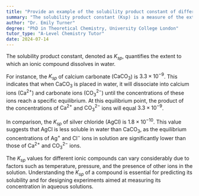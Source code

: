 ```yaml
---
title: "Provide an example of the solubility product constant of different ionic compounds"
summary: "The solubility product constant (Ksp) is a measure of the extent to which an ionic compound dissolves in water."
author: "Dr. Emily Turner"
degree: "PhD in Theoretical Chemistry, University College London"
tutor_type: "A-Level Chemistry Tutor"
date: 2024-07-14
---
```


The solubility product constant, denoted as $K_{sp}$, quantifies the extent to which an ionic compound dissolves in water.

For instance, the $K_{sp}$ of calcium carbonate ($\text{CaCO}_3$) is $3.3 \times 10^{-9}$. This indicates that when $\text{CaCO}_3$ is placed in water, it will dissociate into calcium ions ($\text{Ca}^{2+}$) and carbonate ions ($\text{CO}_3^{2-}$) until the concentrations of these ions reach a specific equilibrium. At this equilibrium point, the product of the concentrations of $\text{Ca}^{2+}$ and $\text{CO}_3^{2-}$ ions will equal $3.3 \times 10^{-9}$.

In comparison, the $K_{sp}$ of silver chloride ($\text{AgCl}$) is $1.8 \times 10^{-10}$. This value suggests that $\text{AgCl}$ is less soluble in water than $\text{CaCO}_3$, as the equilibrium concentrations of $\text{Ag}^{+}$ and $\text{Cl}^{-}$ ions in solution are significantly lower than those of $\text{Ca}^{2+}$ and $\text{CO}_3^{2-}$ ions.

The $K_{sp}$ values for different ionic compounds can vary considerably due to factors such as temperature, pressure, and the presence of other ions in the solution. Understanding the $K_{sp}$ of a compound is essential for predicting its solubility and for designing experiments aimed at measuring its concentration in aqueous solutions.
    